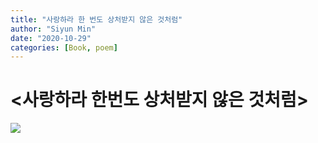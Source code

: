 ```yaml
---
title: "사랑하라 한 번도 상처받지 않은 것처럼"
author: "Siyun Min"
date: "2020-10-29"
categories: [Book, poem]
---
```

# <사랑하라 한번도 상처받지 않은 것처럼>

![](http://image.kyobobook.co.kr/images/book/xlarge/474/x9788995501474.jpg)